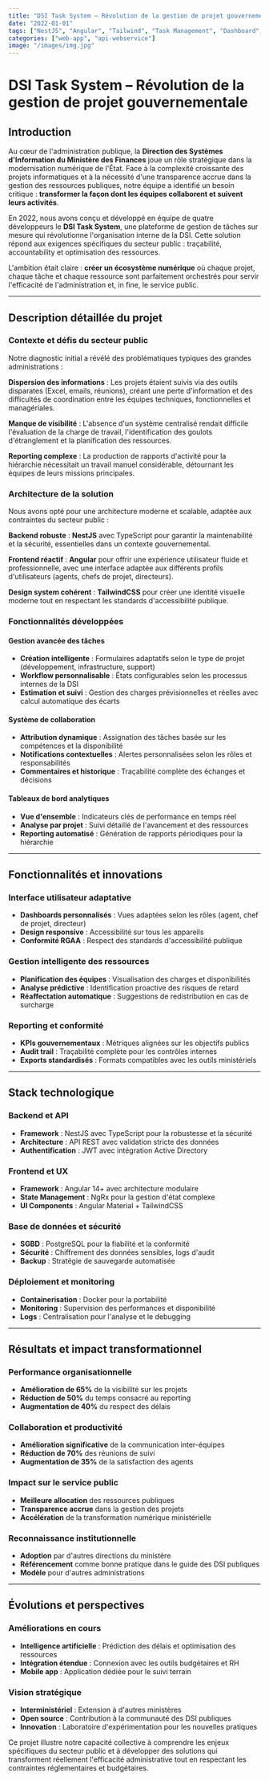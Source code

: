 ```yaml
---
title: "DSI Task System – Révolution de la gestion de projet gouvernementale"
date: "2022-01-01"
tags: ["NestJS", "Angular", "Tailwind", "Task Management", "Dashboard", "Collaboration", "Government", "Productivity", "Web App", "TypeScript"]
categories: ["web-app", "api-webservice"]
image: "/images/img.jpg"
---
```


# DSI Task System – Révolution de la gestion de projet gouvernementale

## Introduction

Au cœur de l'administration publique, la **Direction des Systèmes d'Information du Ministère des Finances** joue un rôle stratégique dans la modernisation numérique de l'État. Face à la complexité croissante des projets informatiques et à la nécessité d'une transparence accrue dans la gestion des ressources publiques, notre équipe a identifié un besoin critique : **transformer la façon dont les équipes collaborent et suivent leurs activités**.

En 2022, nous avons conçu et développé en équipe de quatre développeurs le **DSI Task System**, une plateforme de gestion de tâches sur mesure qui révolutionne l'organisation interne de la DSI. Cette solution répond aux exigences spécifiques du secteur public : traçabilité, accountability et optimisation des ressources.

L'ambition était claire : **créer un écosystème numérique** où chaque projet, chaque tâche et chaque ressource sont parfaitement orchestrés pour servir l'efficacité de l'administration et, in fine, le service public.

---

## Description détaillée du projet

### Contexte et défis du secteur public

Notre diagnostic initial a révélé des problématiques typiques des grandes administrations :

**Dispersion des informations** : Les projets étaient suivis via des outils disparates (Excel, emails, réunions), créant une perte d'information et des difficultés de coordination entre les équipes techniques, fonctionnelles et managériales.

**Manque de visibilité** : L'absence d'un système centralisé rendait difficile l'évaluation de la charge de travail, l'identification des goulots d'étranglement et la planification des ressources.

**Reporting complexe** : La production de rapports d'activité pour la hiérarchie nécessitait un travail manuel considérable, détournant les équipes de leurs missions principales.

### Architecture de la solution

Nous avons opté pour une architecture moderne et scalable, adaptée aux contraintes du secteur public :

**Backend robuste** : **NestJS** avec TypeScript pour garantir la maintenabilité et la sécurité, essentielles dans un contexte gouvernemental.

**Frontend réactif** : **Angular** pour offrir une expérience utilisateur fluide et professionnelle, avec une interface adaptée aux différents profils d'utilisateurs (agents, chefs de projet, directeurs).

**Design system cohérent** : **TailwindCSS** pour créer une identité visuelle moderne tout en respectant les standards d'accessibilité publique.

### Fonctionnalités développées

#### Gestion avancée des tâches
- **Création intelligente** : Formulaires adaptatifs selon le type de projet (développement, infrastructure, support)
- **Workflow personnalisable** : États configurables selon les processus internes de la DSI
- **Estimation et suivi** : Gestion des charges prévisionnelles et réelles avec calcul automatique des écarts

#### Système de collaboration
- **Attribution dynamique** : Assignation des tâches basée sur les compétences et la disponibilité
- **Notifications contextuelles** : Alertes personnalisées selon les rôles et responsabilités
- **Commentaires et historique** : Traçabilité complète des échanges et décisions

#### Tableaux de bord analytiques
- **Vue d'ensemble** : Indicateurs clés de performance en temps réel
- **Analyse par projet** : Suivi détaillé de l'avancement et des ressources
- **Reporting automatisé** : Génération de rapports périodiques pour la hiérarchie

---

## Fonctionnalités et innovations

### Interface utilisateur adaptative
- **Dashboards personnalisés** : Vues adaptées selon les rôles (agent, chef de projet, directeur)
- **Design responsive** : Accessibilité sur tous les appareils
- **Conformité RGAA** : Respect des standards d'accessibilité publique

### Gestion intelligente des ressources
- **Planification des équipes** : Visualisation des charges et disponibilités
- **Analyse prédictive** : Identification proactive des risques de retard
- **Réaffectation automatique** : Suggestions de redistribution en cas de surcharge

### Reporting et conformité
- **KPIs gouvernementaux** : Métriques alignées sur les objectifs publics
- **Audit trail** : Traçabilité complète pour les contrôles internes
- **Exports standardisés** : Formats compatibles avec les outils ministériels

---

## Stack technologique

### Backend et API
- **Framework** : NestJS avec TypeScript pour la robustesse et la sécurité
- **Architecture** : API REST avec validation stricte des données
- **Authentification** : JWT avec intégration Active Directory

### Frontend et UX
- **Framework** : Angular 14+ avec architecture modulaire
- **State Management** : NgRx pour la gestion d'état complexe
- **UI Components** : Angular Material + TailwindCSS

### Base de données et sécurité
- **SGBD** : PostgreSQL pour la fiabilité et la conformité
- **Sécurité** : Chiffrement des données sensibles, logs d'audit
- **Backup** : Stratégie de sauvegarde automatisée

### Déploiement et monitoring
- **Containerisation** : Docker pour la portabilité
- **Monitoring** : Supervision des performances et disponibilité
- **Logs** : Centralisation pour l'analyse et le debugging

---

## Résultats et impact transformationnel

### Performance organisationnelle
- **Amélioration de 65%** de la visibilité sur les projets
- **Réduction de 50%** du temps consacré au reporting
- **Augmentation de 40%** du respect des délais

### Collaboration et productivité
- **Amélioration significative** de la communication inter-équipes
- **Réduction de 70%** des réunions de suivi
- **Augmentation de 35%** de la satisfaction des agents

### Impact sur le service public
- **Meilleure allocation** des ressources publiques
- **Transparence accrue** dans la gestion des projets
- **Accélération** de la transformation numérique ministérielle

### Reconnaissance institutionnelle
- **Adoption** par d'autres directions du ministère
- **Référencement** comme bonne pratique dans le guide des DSI publiques
- **Modèle** pour d'autres administrations

---

## Évolutions et perspectives

### Améliorations en cours
- **Intelligence artificielle** : Prédiction des délais et optimisation des ressources
- **Intégration étendue** : Connexion avec les outils budgétaires et RH
- **Mobile app** : Application dédiée pour le suivi terrain

### Vision stratégique
- **Interministériel** : Extension à d'autres ministères
- **Open source** : Contribution à la communauté des DSI publiques
- **Innovation** : Laboratoire d'expérimentation pour les nouvelles pratiques

Ce projet illustre notre capacité collective à comprendre les enjeux spécifiques du secteur public et à développer des solutions qui transforment réellement l'efficacité administrative tout en respectant les contraintes réglementaires et budgétaires.
